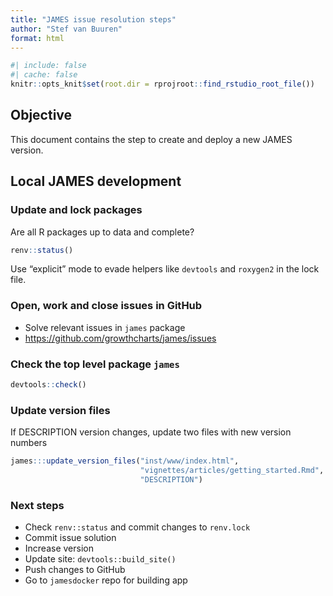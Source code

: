 ```yaml
---
title: "JAMES issue resolution steps"
author: "Stef van Buuren"
format: html
---
```


```r
#| include: false
#| cache: false
knitr::opts_knit$set(root.dir = rprojroot::find_rstudio_root_file())
```

## Objective

This document contains the step to create and deploy a new JAMES version.

## Local JAMES development

### Update and lock packages

Are all R packages up to data and complete?

```r
renv::status()
```

Use "explicit" mode to evade helpers like `devtools` and `roxygen2` in the lock file.

### Open, work and close issues in GitHub

-   Solve relevant issues in `james` package
-   <https://github.com/growthcharts/james/issues>

### Check the top level package `james`

```r
devtools::check()
```

### Update version files

If DESCRIPTION version changes, update two files with new version numbers

```r
james:::update_version_files("inst/www/index.html", 
                             "vignettes/articles/getting_started.Rmd", 
                             "DESCRIPTION")
```

### Next steps

-   Check `renv::status` and commit changes to `renv.lock`
-   Commit issue solution
-   Increase version
-   Update site: `devtools::build_site()`
-   Push changes to GitHub
-   Go to `jamesdocker` repo for building app
